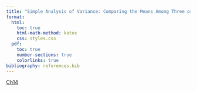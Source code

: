 ```yaml
---
title: "Simple Analysis of Variance: Comparing the Means Among Three or More Sets of Data"
format:
  html:
    toc: true
    html-math-method: katex
    css: styles.css
  pdf:
    toc: true
    number-sections: true
    colorlinks: true
bibliography: references.bib
---
```


[Ch14](https://bit.ly/3xuAKZS)
